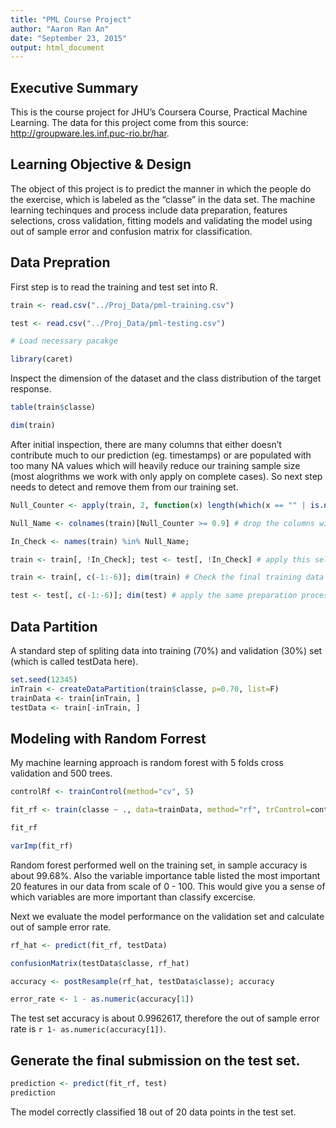 ```yaml
---
title: "PML Course Project"
author: "Aaron Ran An"
date: "September 23, 2015"
output: html_document
---
```


## Executive Summary

This is the course project for JHU's Coursera Course, Practical Machine Learning. The data for this project come from this source: [http://groupware.les.inf.puc-rio.br/har](http://groupware.les.inf.puc-rio.br/har).

## Learning Objective & Design

The object of this project is to predict the manner in which the people do the exercise, which is labeled as the "classe" in the data set. The machine learning techinques and process include data preparation, features selections, cross validation, fitting models and validating the model using out of sample error and confusion matrix for classification. 

## Data Prepration

First step is to read the training and test set into R. 

```r

train <- read.csv("../Proj_Data/pml-training.csv")

test <- read.csv("../Proj_Data/pml-testing.csv")

```

```r

# Load necessary pacakge

library(caret)

```

Inspect the dimension of the dataset and the class distribution of the target response.

```r

table(train$classe)

dim(train)

```

After initial inspection, there are many columns that either doesn't contribute much to our prediction (eg. timestamps) or are populated with too many NA values which will heavily reduce our training sample size (most alogrithms we work with only apply on complete cases). So next step needs to detect and remove them from our training set. 

```r

Null_Counter <- apply(train, 2, function(x) length(which(x == "" | is.na(x)))/length(x)) 

Null_Name <- colnames(train)[Null_Counter >= 0.9] # drop the columns with more than 90% null. Nulls appear as "" or NA. 

In_Check <- names(train) %in% Null_Name; 

train <- train[, !In_Check]; test <- test[, !In_Check] # apply this selection on both training and test sets. 

train <- train[, c(-1:-6)]; dim(train) # Check the final training data set.

test <- test[, c(-1:-6)]; dim(test) # apply the same preparation process on test set. 

```

## Data Partition 

A standard step of spliting data into training (70%) and validation (30%) set (which is called testData here).

```r

set.seed(12345)
inTrain <- createDataPartition(train$classe, p=0.70, list=F)
trainData <- train[inTrain, ]
testData <- train[-inTrain, ]

```

## Modeling with Random Forrest

My machine learning approach is random forest with 5 folds cross validation and 500 trees.  
```r

controlRf <- trainControl(method="cv", 5)

fit_rf <- train(classe ~ ., data=trainData, method="rf", trControl=controlRf, ntree=250)

fit_rf

varImp(fit_rf)

```

Random forest performed well on the training set, in sample accuracy is about 99.68%. Also the variable importance table listed the most important 20 features in our data from scale of 0 - 100. This would give you a sense of which variables are more important than classify excercise. 

Next we evaluate the model performance on the validation set and calculate out of sample error rate. 

```r

rf_hat <- predict(fit_rf, testData)

confusionMatrix(testData$classe, rf_hat)

accuracy <- postResample(rf_hat, testData$classe); accuracy

error_rate <- 1 - as.numeric(accuracy[1])

```

The test set accuracy is about 0.9962617, therefore the out of sample error rate is `r 1- as.numeric(accuracy[1])`. 

## Generate the final submission on the test set.

```r

prediction <- predict(fit_rf, test)
prediction

```

The model correctly classified 18 out of 20 data points in the test set. 





